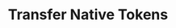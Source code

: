 ---
title: Transfer Native Tokens
description: TBD
updated: 2024-05-31
authors: [ashucoder9]
icon: Terminal
---